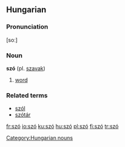 ==Hungarian==
===Pronunciation===
[soː]
===Noun===
'''szó''' (pl. [[szavak]])

#[[word]]

===Related terms===
*[[szól]]
*[[szótár]]

[[Category:Hungarian nouns]]

[[fr:szó]]
[[io:szó]]
[[ku:szó]]
[[hu:szó]]
[[pl:szó]]
[[fi:szó]]
[[tr:szó]]